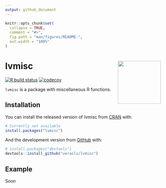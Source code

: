 ```yaml
---
output: github_document
---
```


<!-- README.md is generated from README.Rmd. Please edit that file -->

```r
knitr::opts_chunk$set(
  collapse = TRUE,
  comment = "#>",
  fig.path = "man/figures/README-",
  out.width = "100%"
)
```

# lvmisc <a href='https://lveras.com/lvmisc'><img src='man/figures/logo.png' align="right" height="139" /></a>

<!-- badges: start -->
[![R build status](https://github.com/verasls/lvmisc/workflows/R-CMD-check/badge.svg)](https://github.com/verasls/lvmisc/actions)
[![codecov](https://img.shields.io/codecov/c/github/verasls/lvmisc?logo=codecov&style=flat)](https://codecov.io/gh/verasls/lvmisc)
<!-- badges: end -->

`lvmisc` is a package with miscellaneous R functions.


## Installation

You can install the released version of lvmisc from [CRAN](https://CRAN.R-project.org) with:

``` r
# Currently not available
install.packages("lvmisc")
```

And the development version from [GitHub](https://github.com/) with:

``` r
# install.packages("devtools")
devtools::install_github("verasls/lvmisc")
```
## Example

Soon

